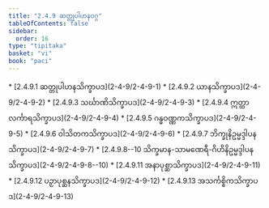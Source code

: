 ```yaml
---
title: "2.4.9 ဆတ္တုပါဟနဝဂ္ဂ"
tableOfContents: false
sidebar:
  order: 16
type: "tipitaka"
basket: "vi"
book: "paci"
---
```



<DynamicBreadcrumb />



<TableOfContents book="paci" section="2.4.9">
* [2.4.9.1 ဆတ္တုပါဟနသိက္ခာပဒ](2-4-9/2-4-9-1)
* [2.4.9.2 ယာနသိက္ခာပဒ](2-4-9/2-4-9-2)
* [2.4.9.3 သင်္ဃာဏိသိက္ခာပဒ](2-4-9/2-4-9-3)
* [2.4.9.4 ဣတ္ထာလင်္ကာရသိက္ခာပဒ](2-4-9/2-4-9-4)
* [2.4.9.5 ဂန္ဓဝဏ္ဏကသိက္ခာပဒ](2-4-9/2-4-9-5)
* [2.4.9.6 ဝါသိတကသိက္ခာပဒ](2-4-9/2-4-9-6)
* [2.4.9.7 ဘိက္ခုနိဥမ္မဒ္ဒါပနသိက္ခာပဒ](2-4-9/2-4-9-7)
* [2.4.9.8--10 သိက္ခမာန-သာမဏေရီ-ဂိဟိနိဥမ္မဒ္ဒါပနသိက္ခာပဒ](2-4-9/2-4-9-8--10)
* [2.4.9.11 အနာပုစ္ဆာသိက္ခာပဒ](2-4-9/2-4-9-11)
* [2.4.9.12 ပဉှာပုစ္ဆနသိက္ခာပဒ](2-4-9/2-4-9-12)
* [2.4.9.13 အသင်္ကစ္စိကသိက္ခာပဒ](2-4-9/2-4-9-13)
</TableOfContents>